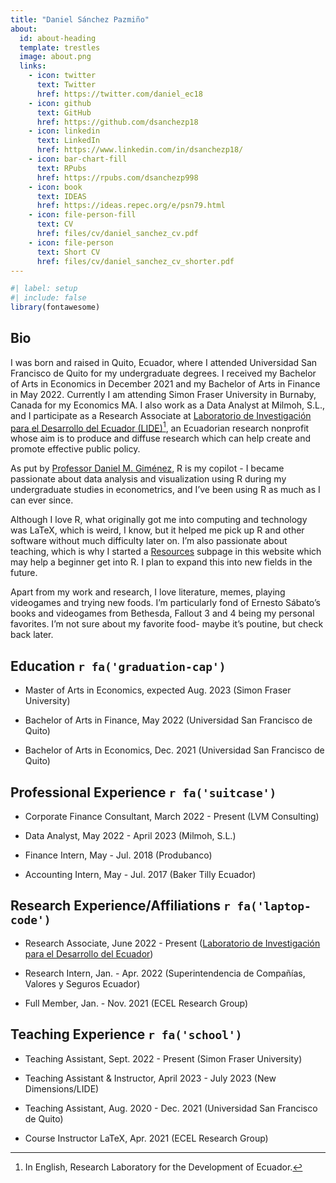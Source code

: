 ```yaml
---
title: "Daniel Sánchez Pazmiño"
about:
  id: about-heading
  template: trestles
  image: about.png
  links: 
    - icon: twitter
      text: Twitter
      href: https://twitter.com/daniel_ec18
    - icon: github
      text: GitHub
      href: https://github.com/dsanchezp18
    - icon: linkedin
      text: LinkedIn
      href: https://www.linkedin.com/in/dsanchezp18/
    - icon: bar-chart-fill
      text: RPubs
      href: https://rpubs.com/dsanchezp998
    - icon: book
      text: IDEAS
      href: https://ideas.repec.org/e/psn79.html
    - icon: file-person-fill
      text: CV
      href: files/cv/daniel_sanchez_cv.pdf
    - icon: file-person
      text: Short CV
      href: files/cv/daniel_sanchez_cv_shorter.pdf
---
```


:::{#about-heading}

```r
#| label: setup
#| include: false
library(fontawesome)
```

## Bio

I was born and raised in Quito, Ecuador, where I attended Universidad San Francisco de Quito for my undergraduate degrees. I received my Bachelor of Arts in Economics in December 2021 and my Bachelor of Arts in Finance in May 2022. Currently I am attending Simon Fraser University in Burnaby, Canada for my Economics MA. I also work as a Data Analyst at Milmoh, S.L., and I participate as a Research Associate at [Laboratorio de Investigación para el Desarrollo del Ecuador (LIDE)](https://laboratoriolide.org/)[^1], an Ecuadorian research nonprofit whose aim is to produce and diffuse research which can help create and promote effective public policy.

As put by [Professor Daniel M. Giménez](https://twitter.com/Ego_Ipse), R is my copilot - I became passionate about data analysis and visualization using R during my undergraduate studies in econometrics, and I've been using R as much as I can ever since. 

[^1]: In English, Research Laboratory for the Development of Ecuador.

:::

Although I love R, what originally got me into computing and technology was LaTeX, which is weird, I know, but it helped me pick up R and other software without much difficulty later on. I'm also passionate about teaching, which is why I started a [Resources](resources.qmd) subpage in this website which may help a beginner get into R. I plan to expand this into new fields in the future.

Apart from my work and research, I love literature, memes, playing videogames and trying new foods. I'm particularly fond of Ernesto Sábato's books and videogames from Bethesda, Fallout 3 and 4 being my personal favorites. I'm not sure about my favorite food- maybe it's poutine, but check back later.


## Education `r fa('graduation-cap')`

-   Master of Arts in Economics, expected Aug. 2023 (Simon Fraser University)

-   Bachelor of Arts in Finance, May 2022 (Universidad San Francisco de Quito)

-   Bachelor of Arts in Economics, Dec. 2021 (Universidad San Francisco de Quito)

## Professional Experience `r fa('suitcase')`

-  Corporate Finance Consultant, March 2022 - Present (LVM Consulting)

-   Data Analyst, May 2022 - April 2023 (Milmoh, S.L.)

-   Finance Intern, May - Jul. 2018 (Produbanco)

-   Accounting Intern, May - Jul. 2017 (Baker Tilly Ecuador)

## Research Experience/Affiliations `r fa('laptop-code')`

-   Research Associate, June 2022 - Present ([Laboratorio de Investigación para el Desarrollo del Ecuador](https://laboratoriolide.org/))

-   Research Intern, Jan. - Apr. 2022 (Superintendencia de Compañías, Valores y Seguros Ecuador)

-   Full Member, Jan. - Nov. 2021 (ECEL Research Group)


## Teaching Experience `r fa('school')`

-   Teaching Assistant, Sept. 2022 - Present (Simon Fraser University)

-   Teaching Assistant & Instructor, April 2023 - July 2023 (New Dimensions/LIDE)

-   Teaching Assistant, Aug. 2020 - Dec. 2021 (Universidad San Francisco de Quito)

-   Course Instructor LaTeX, Apr. 2021 (ECEL Research Group)
